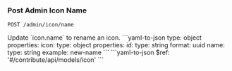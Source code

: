 ### Post Admin Icon Name

```
POST /admin/icon/name
```

<Tabs>
  <Tab title='Description'>
    Update `icon.name` to rename an icon.
  </Tab>
  <Tab title='Request'>
    ```yaml-to-json
    type: object
    properties:
      icon:
        type: object
        properties:
          id:
            type: string
            format: uuid
          name:
            type: string
            example: new-name
    ```
  </Tab>
  <Tab title='Response'>
    ```yaml-to-json
    $ref: '#/contribute/api/models/icon'
    ```
  </Tab>
</Tabs>